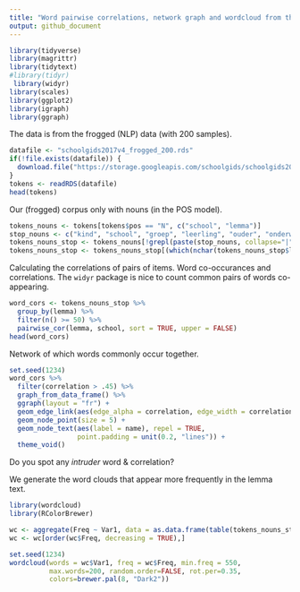```yaml
---
title: "Word pairwise correlations, network graph and wordcloud from the schoolgids"
output: github_document
---
```


```r
library(tidyverse)
library(magrittr)
library(tidytext)
#library(tidyr)
 library(widyr)
library(scales)
library(ggplot2)
library(igraph)
library(ggraph)
```

The data is from the frogged (NLP) data (with 200 samples).
```r
datafile <- "schoolgids2017v4_frogged_200.rds"
if(!file.exists(datafile)) {
  download.file("https://storage.googleapis.com/schoolgids/schoolgids2017v4/schoolgids2017v4_frogged_200.rds", datafile)
}
tokens <- readRDS(datafile)
head(tokens)
```

Our (frogged) corpus only with nouns (in the POS model).
```r
tokens_nouns <- tokens[tokens$pos == "N", c("school", "lemma")]
stop_nouns <- c("kind", "school", "groep", "leerling", "ouder", "onderwijs", "leerkracht", "jaar", "schooljaar", "informatie", "activiteit", "ondersteuning", "basisschool", "gesprek", "week", "contact", "directeur", "website", "e-mail", "afspraak", "team", tm::stopwords("dutch") )
tokens_nouns_stop <- tokens_nouns[!grepl(paste(stop_nouns, collapse="|"), tokens_nouns$lemma),]
tokens_nouns_stop <- tokens_nouns_stop[(which(nchar(tokens_nouns_stop$lemma) >= 4)), ] # words less than or equal to 'n' char
```

Calculating the correlations of pairs of items. Word co-occurances and correlations. The `widyr` package is nice to count common pairs of words co-appearing.
```r
word_cors <- tokens_nouns_stop %>%
  group_by(lemma) %>%
  filter(n() >= 50) %>%
  pairwise_cor(lemma, school, sort = TRUE, upper = FALSE)
head(word_cors)
```

Network of which words commonly occur together.
```r
set.seed(1234)
word_cors %>%
  filter(correlation > .45) %>%
  graph_from_data_frame() %>%
  ggraph(layout = "fr") +
  geom_edge_link(aes(edge_alpha = correlation, edge_width = correlation), edge_colour = "royalblue") +
  geom_node_point(size = 5) +
  geom_node_text(aes(label = name), repel = TRUE,
                 point.padding = unit(0.2, "lines")) +
  theme_void()
```

Do you spot any *intruder* word & correlation?

We generate the word clouds that appear more frequently in the lemma text.
```r
library(wordcloud)
library(RColorBrewer)

wc <- aggregate(Freq ~ Var1, data = as.data.frame(table(tokens_nouns_stop$lemma)), FUN = sum)
wc <- wc[order(wc$Freq, decreasing = TRUE),]

set.seed(1234)
wordcloud(words = wc$Var1, freq = wc$Freq, min.freq = 550,
          max.words=200, random.order=FALSE, rot.per=0.35, 
          colors=brewer.pal(8, "Dark2"))
```


